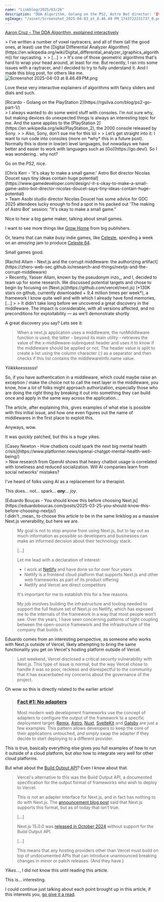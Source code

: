 ```yaml
---
name: "Linkblog/2025/03/26"
description: "DDA Algorithm, Golang on the PS2, Astro Bot director: "It's okay to make a small game", Next.js horrible middleware vulnerability, Chatbots spark the next mental health crsis?, You should know this before choosing Next.js."
ogImage: "/asset/Screenshot_2025-04-03_at_8.46.49 PM_1743722231737_0.png"
---
```


[Aaron Cruz - The DDA Algorithm, explained interactively](https://aaaa.sh/creatures/dda-algorithm-interactive/)

<div class="ml-[calc(1*1rem)] mb-8">
> I've written a number of voxel raytracers, and all of them (all the good ones, at least) use the [Digital Differential Analyzer Algorithm](https://en.wikipedia.org/wiki/Digital_differential_analyzer_(graphics_algorithm)) for raycasting.
>
> [...]
>
> It's one of those geometric algorithms that's hard to wrap your head around, at least for me. But recently, I ran into some issues with a raytracer, and I decided to try to fully understand it. And I made this blog post, for others like me.

<Image src='/asset/Screenshot_2025-04-03_at_8.46.49 PM_1743722231737_0.png' alt='Screenshot 2025-04-03 at 8.46.49 PM.png' width={474} height={500} />

Love these very interactive explainers of algorithms with fancy sliders and dials and such.

</div>
[Ricardo - Golang on the PlayStation 2](https://rgsilva.com/blog/ps2-go-part-1/)

<div class="ml-[calc(1*1rem)] mb-8">
> I always wanted to do some weird stuff with consoles. I’m not sure why, but making devices do unexpected things is always an interesting topic for me. And the same applies to the [PlayStation 2](https://en.wikipedia.org/wiki/PlayStation_2), the 2000 console released by Sony.
>
> Also, Sony, don’t sue me for this lol
>
> Let’s get straight into it: I want to run code into consoles (more on *why* this in a future post). Normally this is done in low(er) level languages, but nowadays we have better and easier to work with languages such as [Go](https://go.dev/). So I was wondering.. why not?

Go on the _PS2_, nice.

</div>
[Chris Kerr - 'It's okay to make a small game:' Astro Bot director Nicolas Doucet says tiny ideas contain huge potential](https://www.gamedeveloper.com/design/-it-s-okay-to-make-a-small-game-astro-bot-director-nicolas-doucet-says-tiny-ideas-contain-huge-potential)

<div class="ml-[calc(1*1rem)] mb-8">
> Team Asobi studio director Nicolas Doucet has some advice for GDC 2025 attendees lucky enough to find a spot in his packed out 'The making of Astro Bot' session: "It's okay to make a small game."

Nice to hear a big game maker, talking about small games.

I want to see more things like [Grow Home](https://en.wikipedia.org/wiki/Grow_Home) from big publishers.

Or, teams that can make _busy_ indie games, like [Celeste](https://en.wikipedia.org/wiki/Celeste_(video_game)), spending a week on an _amazing_ jam to produce [Celeste 64](https://en.wikipedia.org/wiki/Celeste_64:_Fragments_of_the_Mountain).

Small games good.

</div>
[Rachid Allam - Next.js and the corrupt middleware: the authorizing artifact](https://zhero-web-sec.github.io/research-and-things/nextjs-and-the-corrupt-middleware)

<div class="ml-[calc(1*1rem)] mb-8">
> Recently, Yasser Allam, known by the pseudonym inzo_, and I, decided to team up for some research. We discussed potential targets and chose to begin by focusing on [Next.js](https://github.com/vercel/next.js) (*130K stars on github, currently downloaded + 9,4 million times per week*), a framework I know quite well and with which I already have fond memories, [...]
>
> It didn’t take long before we uncovered a great discovery in the middleware. The impact is considerable, with all versions affected, and no preconditions for exploitability — as we’ll demonstrate shortly

A great discovery you say? Lets see it:

> When a next.js application uses a middleware, the runMiddleware function is used, the latter - beyond its main utility - retrieves the value of the x-middleware-subrequest header and uses it to know if the middleware should be applied or not. The header value is split to create a list using the column character (:) as a separator and then checks if this list contains the middlewareInfo.name value.

_Yiiikkkeessssss_!

So, if you have authentication in a middleware, which could maybe raise an exception / make the choice not to call the next layer in the middleware, you know, how a _lot_ of folks might approach authorization, especially those who are doing the _right_ thing by breaking it out into something they can build once and apply in the same way across the application...

The article, after explaining this, gives examples of what else is possible with this initial issue, and how one even figures out the name of middlewares in the first place to exploit this.

Anyways, wow.

It was _quickly_ patched, but this is a _huge_ yikes.

</div>
[Casey Newton - How chatbots could spark the next big mental health crisis](https://www.platformer.news/openai-chatgpt-mental-health-well-being/)

<div class="ml-[calc(1*1rem)] mb-8">
> New research from OpenAI shows that heavy chatbot usage is correlated with loneliness and reduced socialization. Will AI companies learn from social networks' mistakes?

I've heard of folks using AI as a replacement for a therapist.

This does... not... spark... _**any**_... _joy_.

</div>
[Eduardo Bouças - You should know this before choosing Next.js](https://eduardoboucas.com/posts/2025-03-25-you-should-know-this-before-choosing-nextjs/)

<div class="ml-[calc(1*1rem)] mb-8">
I didn't _mean_ to choose this article to be in the same linkblog as a massive Next.js venerability, but here we are.

> My goal is not to stop anyone from using Next.js, but to lay out as much information as possible so developers and businesses can make an informed decision about their technology stack.
>
> [...]
>
> Let me lead with a declaration of interest:
>
> - I work at [Netlify](https://www.netlify.com/) and have done so for over four years
> - Netlify is a frontend cloud platform that supports Next.js and other web frameworks as part of its product offering
> - Netlify and Vercel are direct competitors
>
> It's important for me to establish this for a few reasons.
>
> My job involves building the infrastructure and tooling needed to support the full feature set of Next.js on Netlify, which has exposed me to the internals of the framework in a way that most people won't see. Over the years, I have seen concerning patterns of tight coupling between the open-source framework and the infrastructure of the company that builds it.

Eduardo comes from an interesting perspective, as someone who works with Next.js outside of Vercel, likely attempting to bring the same functionality you get on Vercel's hosting platform outside of Vercel.

> Last weekend, Vercel disclosed a critical security vulnerability with Next.js. This type of issue is normal, but the way Vercel chose to handle it was so poor, reckless and disrespectful to the community that it has exacerbated my concerns about the governance of the project.

Oh wow so this is directly related to the earlier article!

> ### [Fact #1: No adapters](https://eduardoboucas.com/posts/2025-03-25-you-should-know-this-before-choosing-nextjs/#fact-1-no-adapters)
>
> Most modern web development frameworks use the concept of adapters to configure the output of the framework to a specific deployment target: [Remix](https://remix.run/docs/en/main/discussion/runtimes), [Astro](https://docs.astro.build/en/reference/adapter-reference/), [Nuxt](https://nitro.build/deploy/custom-presets), [SvelteKit](https://kit.svelte.dev/docs/adapters) and [Gatsby](https://www.gatsbyjs.com/docs/how-to/previews-deploys-hosting/adapters/) are just a few examples. This pattern allows developers to keep the core of their applications untouched, and simply swap the adapter if they decide to start deploying to a different provider.

This is true, basically everything else gives you full examples of how to run it outside of a cloud platform, but _also_ how to integrate very well for other cloud platforms.

But what about the [Build Output API](https://vercel.com/docs/build-output-api)? Even I know about that.

> Vercel's alternative to this was the Build Output API, a documented specification for the output format of frameworks who wish to deploy to Vercel.
>
> This is not an adapter interface for Next.js, and in fact has nothing to do with Next.js. The [announcement blog post](https://vercel.com/blog/build-output-api) said that Next.js supports this format, but as of today that isn’t true.
>
> [...]
>
> Next.js 15.0.0 was [released in October 2024](https://nextjs.org/blog/next-15) without support for the Build Output API.
>
> [...]
>
> This means that any hosting providers other than Vercel must build on top of undocumented APIs that can introduce unannounced breaking changes in minor or patch releases. (And they have.)

_Yikes..._, I did not know this until reading this article.

This is... interesting.

I could continue just talking about each point brought up in this article, if this interests you, [go give it a read](https://eduardoboucas.com/posts/2025-03-25-you-should-know-this-before-choosing-nextjs/#fact-1-no-adapters).

</div>
